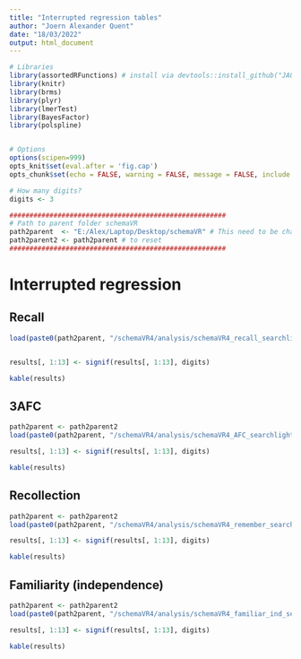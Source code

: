```yaml
---
title: "Interrupted regression tables"
author: "Joern Alexander Quent"
date: "18/03/2022"
output: html_document
---
```


```r
# Libraries
library(assortedRFunctions) # install via devtools::install_github("JAQuent/assortedRFunctions")
library(knitr)
library(brms)
library(plyr)
library(lmerTest)
library(BayesFactor)
library(polspline)


# Options
options(scipen=999)
opts_knit$set(eval.after = 'fig.cap')
opts_chunk$set(echo = FALSE, warning = FALSE, message = FALSE, include = TRUE)

# How many digits?
digits <- 3

######################################################
# Path to parent folder schemaVR
path2parent  <- "E:/Alex/Laptop/Desktop/schemaVR" # This need to be changed to run this document
path2parent2 <- path2parent # to reset
######################################################
```


# Interrupted regression
## Recall
```r
load(paste0(path2parent, "/schemaVR4/analysis/schemaVR4_recall_searchlight_20210721_070321.RData"))


results[, 1:13] <- signif(results[, 1:13], digits)

kable(results)
```

## 3AFC
```r
path2parent <- path2parent2
load(paste0(path2parent, "/schemaVR4/analysis/schemaVR4_AFC_searchlight_20210720_203724.RData"))

results[, 1:13] <- signif(results[, 1:13], digits)

kable(results)
```

## Recollection
```r
path2parent <- path2parent2
load(paste0(path2parent, "/schemaVR4/analysis/schemaVR4_remember_searchlight_20210721_072326.RData"))

results[, 1:13] <- signif(results[, 1:13], digits)

kable(results)
```

## Familiarity (independence)
```r
path2parent <- path2parent2
load(paste0(path2parent, "/schemaVR4/analysis/schemaVR4_familiar_ind_searchlight_20210721_073807.RData"))

results[, 1:13] <- signif(results[, 1:13], digits)

kable(results)
```

